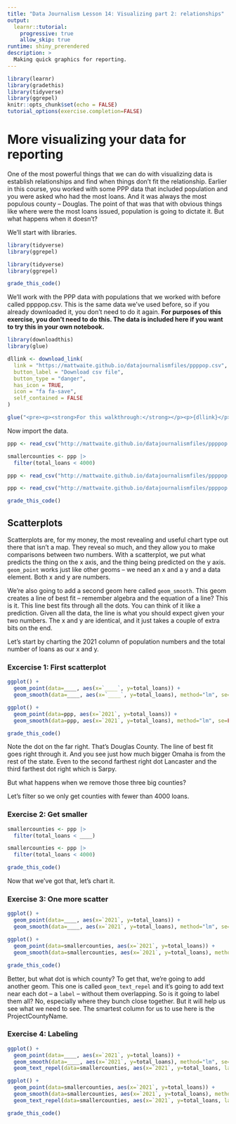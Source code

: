 ```yaml
---
title: "Data Journalism Lesson 14: Visualizing part 2: relationships"
output: 
  learnr::tutorial:
    progressive: true
    allow_skip: true
runtime: shiny_prerendered
description: >
  Making quick graphics for reporting.
---
```

```r
library(learnr)
library(gradethis)
library(tidyverse)
library(ggrepel)
knitr::opts_chunk$set(echo = FALSE)
tutorial_options(exercise.completion=FALSE)
```

# More visualizing your data for reporting

One of the most powerful things that we can do with visualizing data is establish relationships and find when things don't fit the relationship. Earlier in this course, you worked with some PPP data that included population and you were asked who had the most loans. And it was always the most populous county -- Douglas. The point of that was that with obvious things like where were the most loans issued, population is going to dictate it. But what happens when it doesn't? 

We'll start with libraries. 

```r
library(tidyverse)
library(ggrepel)
```
```r
library(tidyverse)
library(ggrepel)
```
```r
grade_this_code()
```

We'll work with the PPP data with populations that we worked with before called ppppop.csv. This is the same data we've used before, so if you already downloaded it, you don't need to do it again. **For purposes of this exercise, you don't need to do this. The data is included here if you want to try this in your own notebook.**

```r
library(downloadthis)
library(glue)

dllink <- download_link(
  link = "https://mattwaite.github.io/datajournalismfiles/ppppop.csv",
  button_label = "Download csv file",
  button_type = "danger",
  has_icon = TRUE,
  icon = "fa fa-save",
  self_contained = FALSE
)

glue("<pre><p><strong>For this walkthrough:</strong></p><p>{dllink}</p></pre>")

```

Now import the data.

```r
ppp <- read_csv("http://mattwaite.github.io/datajournalismfiles/ppppop.csv")

smallercounties <- ppp |>
  filter(total_loans < 4000)
```
```r
ppp <- read_csv("http://mattwaite.github.io/datajournalismfiles/ppppop.csv")
```
```r
ppp <- read_csv("http://mattwaite.github.io/datajournalismfiles/ppppop.csv")
```
```r
grade_this_code()
```

## Scatterplots

Scatterplots are, for my money, the most revealing and useful chart type out there that isn't a map. They reveal so much, and they allow you to make comparisons between two numbers. With a scatterplot, we put what predicts the thing on the x axis, and the thing being predicted on the y axis. `geom_point` works just like other geoms -- we need an x and a y and a data element. Both x and y  are numbers. 

We're also going to add a second geom here called `geom_smooth`. This geom creates a line of best fit -- remember algebra and the equation of a line? This is it. This line best fits through all the dots. You can think of it like a prediction. Given all the data, the line is what you should expect given your two numbers. The x and y are identical, and it just takes a couple of extra bits on the end. 

Let's start by charting the 2021 column of population numbers and the total number of loans as our x and y.  

### Excercise 1: First scatterplot

```r
ggplot() + 
  geom_point(data=____, aes(x=`____`, y=total_loans)) + 
  geom_smooth(data=____, aes(x=`____`, y=total_loans), method="lm", se=FALSE)
```
```r
ggplot() + 
  geom_point(data=ppp, aes(x=`2021`, y=total_loans)) + 
  geom_smooth(data=ppp, aes(x=`2021`, y=total_loans), method="lm", se=FALSE)
```
```r
grade_this_code()
```

Note the dot on the far right. That's Douglas County. The line of best fit goes right through it. And you see just how much bigger Omaha is from the rest of the state. Even to the second farthest right dot Lancaster and the third farthest dot right which is Sarpy. 

But what happens when we remove those three big counties? 

Let's filter so we only get counties with fewer than 4000 loans.

### Exercise 2: Get smaller

```r
smallercounties <- ppp |>
  filter(total_loans < ____)
```
```r
smallercounties <- ppp |>
  filter(total_loans < 4000)
```
```r
grade_this_code()
```

Now that we've got that, let's chart it.

### Exercise 3: One more scatter

```r
ggplot() + 
  geom_point(data=____, aes(x=`2021`, y=total_loans)) + 
  geom_smooth(data=____, aes(x=`2021`, y=total_loans), method="lm", se=FALSE)
```
```r
ggplot() + 
  geom_point(data=smallercounties, aes(x=`2021`, y=total_loans)) + 
  geom_smooth(data=smallercounties, aes(x=`2021`, y=total_loans), method="lm", se=FALSE)
```
```r
grade_this_code()
```

Better, but what dot is which county? To get that, we're going to add another geom. This one is called `geom_text_repel` and it's going to add text near each dot -- a `label` -- without them overlapping. So is it going to label them all? No, especially where they bunch close together. But it will help us see what we need to see. The smartest column for us to use here is the ProjectCountyName.

### Exercise 4: Labeling

```r
ggplot() + 
  geom_point(data=____, aes(x=`2021`, y=total_loans)) + 
  geom_smooth(data=____, aes(x=`2021`, y=total_loans), method="lm", se=FALSE) +
  geom_text_repel(data=smallercounties, aes(x=`2021`, y=total_loans, label=____))
```
```r
ggplot() + 
  geom_point(data=smallercounties, aes(x=`2021`, y=total_loans)) + 
  geom_smooth(data=smallercounties, aes(x=`2021`, y=total_loans), method="lm", se=FALSE) +
  geom_text_repel(data=smallercounties, aes(x=`2021`, y=total_loans, label=ProjectCountyName))
```
```r
grade_this_code()
```
